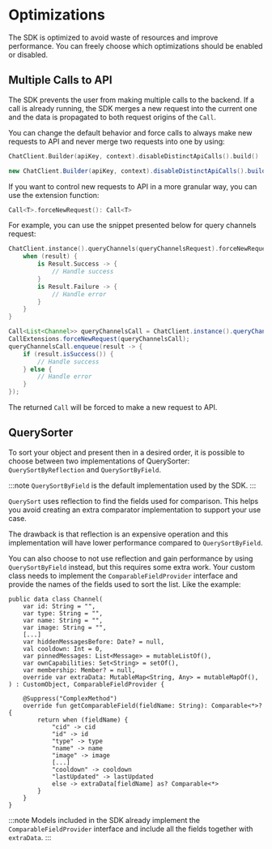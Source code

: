 
# Optimizations

The SDK is optimized to avoid waste of resources and improve performance. You can freely choose which optimizations should be enabled or disabled.

## Multiple Calls to API

The SDK prevents the user from making multiple calls to the backend. If a call is already running, the SDK merges a new request into the current one and the data is propagated to both request origins of the `Call`.

You can change the default behavior and force calls to always make new requests to API and never merge two requests into one by using:

<Tabs>
<TabItem value="kotlin" label="Kotlin">

```kotlin
ChatClient.Builder(apiKey, context).disableDistinctApiCalls().build()
```
</TabItem>

<TabItem value="java" label="Java">

```java
new ChatClient.Builder(apiKey, context).disableDistinctApiCalls().build();
```
</TabItem>
</Tabs>

If you want to control new requests to API in a more granular way, you can use the extension function:

```kotlin
Call<T>.forceNewRequest(): Call<T>
```

For example, you can use the snippet presented below for query channels request:

<Tabs>
<TabItem value="kotlin" label="Kotlin">

```kotlin
ChatClient.instance().queryChannels(queryChannelsRequest).forceNewRequest().enqueue { result ->
    when (result) {
        is Result.Success -> {
            // Handle success
        }
        is Result.Failure -> {
            // Handle error
        }
    }
}
```
</TabItem>

<TabItem value="java" label="Java">

```java
Call<List<Channel>> queryChannelsCall = ChatClient.instance().queryChannels(queryChannelsRequest);
CallExtensions.forceNewRequest(queryChannelsCall);
queryChannelsCall.enqueue(result -> {
    if (result.isSuccess()) {
        // Handle success
    } else {
        // Handle error
    }
});
```
</TabItem>
</Tabs>

The returned `Call` will be forced to make a new request to API. 


## QuerySorter
To sort your object and present then in a desired order, it is possible to choose between two implementations of QuerySorter: `QuerySortByReflection` and `QuerySortByField`.

:::note
`QuerySortByField` is the default implementation used by the SDK.
:::

`QuerySort` uses reflection to find the fields used for comparison. This helps you avoid creating an extra comparator implementation to support your use case.

The drawback is that reflection is an expensive operation and this implementation will have lower performance compared to `QuerySortByField`.

You can also choose to not use reflection and gain performance by using `QuerySortByField` instead, but this requires some extra work. Your custom class needs to implement the `ComparableFieldProvider` interface and provide the names of the fields used to sort the list. Like the example: 

```
public data class Channel(
    var id: String = "",
    var type: String = "",
    var name: String = "",
    var image: String = "",
    [...]
    var hiddenMessagesBefore: Date? = null,
    val cooldown: Int = 0,
    var pinnedMessages: List<Message> = mutableListOf(),
    var ownCapabilities: Set<String> = setOf(),
    var membership: Member? = null,
    override var extraData: MutableMap<String, Any> = mutableMapOf(),
) : CustomObject, ComparableFieldProvider {

    @Suppress("ComplexMethod")
    override fun getComparableField(fieldName: String): Comparable<*>? {
        return when (fieldName) {
            "cid" -> cid
            "id" -> id
            "type" -> type
            "name" -> name
            "image" -> image
            [...]
            "cooldown" -> cooldown
            "lastUpdated" -> lastUpdated
            else -> extraData[fieldName] as? Comparable<*>
        }
    }
}
```

:::note
Models included in the SDK already implement the `ComparableFieldProvider` interface and include all the fields together with `extraData`.
:::
